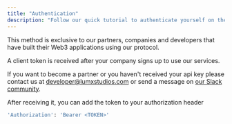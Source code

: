 ```yaml
---
title: "Authentication"
description: "Follow our quick tutorial to authenticate yourself on the Protocol"
---
```


This method is exclusive to our partners, companies and developers that have built their Web3 applications using our protocol.

A client token is received after your company signs up to use our services.

If you want to become a partner or you haven't received your api key please contact us at developer@lumxstudios.com or send a message on [our Slack community](https://join.slack.com/t/lumxpartners/shared_invite/zt-1z920ovmb-V6~OlHpvQSQupe7kJLu5YA).

After receiving it, you can add the token to your authorization header

```bash
'Authorization': 'Bearer <TOKEN>'
```
